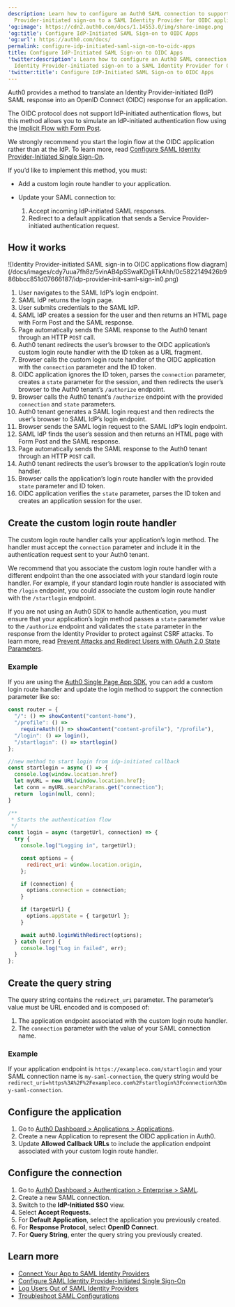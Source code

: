 ```yaml
---
description: Learn how to configure an Auth0 SAML connection to support Identity
  Provider-initiated sign-on to a SAML Identity Provider for OIDC applications.
'og:image': https://cdn2.auth0.com/docs/1.14553.0/img/share-image.png
'og:title': Configure IdP-Initiated SAML Sign-on to OIDC Apps
'og:url': https://auth0.com/docs/
permalink: configure-idp-initiated-saml-sign-on-to-oidc-apps
title: Configure IdP-Initiated SAML Sign-on to OIDC Apps
'twitter:description': Learn how to configure an Auth0 SAML connection to support
  Identity Provider-initiated sign-on to a SAML Identity Provider for OIDC applications.
'twitter:title': Configure IdP-Initiated SAML Sign-on to OIDC Apps
---
```

Auth0 provides a method to translate an <Tooltip tip="Identity Provider (IdP): Service that stores and manages digital identities." cta="View Glossary" href="/docs/glossary?term=Identity+Provider">Identity Provider</Tooltip>-initiated (IdP) <Tooltip tip="Identity Provider (IdP): Service that stores and manages digital identities." cta="View Glossary" href="/docs/glossary?term=SAML">SAML</Tooltip> response into an <Tooltip tip="Security Assertion Markup Language (SAML): Standardized protocol allowing two parties to exchange authentication information without a password." cta="View Glossary" href="/docs/glossary?term=OpenID">OpenID</Tooltip> Connect (OIDC) response for an application.

The OIDC protocol does not support IdP-initiated authentication flows, but this method allows you to simulate an IdP-initiated authentication flow using the [Implicit Flow with Form Post](/docs/get-started/authentication-and-authorization-flow/implicit-flow-with-form-post).

<Warning>

We strongly recommend you start the login flow at the OIDC application rather than at the IdP. To learn more, read [Configure SAML Identity Provider-Initiated Single Sign-On](/docs/authenticate/protocols/saml/saml-sso-integrations/identity-provider-initiated-single-sign-on).

</Warning>

If you’d like to implement this method, you must:

* Add a custom login route handler to your application.
* Update your SAML connection to:

  1. Accept incoming IdP-initiated SAML responses.
  2. Redirect to a default application that sends a Service Provider-initiated authentication request.

## How it works

<Frame>![Identity Provider-initiated SAML sign-in to OIDC applications flow diagram](/docs/images/cdy7uua7fh8z/5vinAB4pSSwaKDgliTkAhh/0c5822149426b986bbcc851d07666187/idp-provider-init-saml-sign-in0.png)</Frame>

1. User navigates to the SAML IdP’s login endpoint.
2. SAML IdP returns the login page.
3. User submits credentials to the SAML IdP.
4. SAML IdP creates a session for the user and then returns an HTML page with Form Post and the SAML response.
5. Page automatically sends the SAML response to the Auth0 tenant through an HTTP `POST` call.
6. Auth0 tenant redirects the user’s browser to the OIDC application’s custom login route handler with the ID token as a URL fragment.
7. Browser calls the custom login route handler of the OIDC application with the `connection` parameter and the ID token.
8. OIDC application ignores the ID token, parses the `connection` parameter, creates a `state` parameter for the session, and then redirects the user’s browser to the Auth0 tenant’s `/authorize` endpoint.
9. Browser calls the Auth0 tenant’s `/authorize` endpoint with the provided `connection` and `state` parameters.
10. Auth0 tenant generates a SAML login request and then redirects the user’s browser to SAML IdP’s login endpoint.
11. Browser sends the SAML login request to the SAML IdP’s login endpoint.
12. SAML IdP finds the user’s session and then returns an HTML page with Form Post and the SAML response.
13. Page automatically sends the SAML response to the Auth0 tenant through an HTTP `POST` call.
14. Auth0 tenant redirects the user’s browser to the application’s login route handler.
15. Browser calls the application’s login route handler with the provided `state` parameter and ID token.
16. OIDC application verifies the `state` parameter, parses the ID token and creates an application session for the user.

## Create the custom login route handler

The custom login route handler calls your application’s login method. The handler must accept the `connection` parameter and include it in the authentication request sent to your Auth0 tenant.

We recommend that you associate the custom login route handler with a different endpoint than the one associated with your standard login route handler. For example, if your standard login route handler is associated with the `/login` endpoint, you could associate the custom login route handler with the `/startlogin` endpoint.

<Warning>

If you are not using an Auth0 SDK to handle authentication, you must ensure that your application’s login method passes a `state` parameter value to the `/authorize` endpoint and validates the `state` parameter in the response from the Identity Provider to protect against CSRF attacks. To learn more, read [Prevent Attacks and Redirect Users with OAuth 2.0 State Parameters](/docs/secure/attack-protection/state-parameters).

</Warning>

### Example

If you are using the [Auth0 Single Page App SDK](/docs/libraries/auth0-single-page-app-sdk), you can add a custom login route handler and update the login method to support the connection parameter like so:

```javascript lines expandable
const router = {
  "/": () => showContent("content-home"),
  "/profile": () =>
    requireAuth(() => showContent("content-profile"), "/profile"),
  "/login": () => login(),
  "/startlogin": () => startlogin()
};

//new method to start login from idp-initiated callback
const startlogin = async () => {
  console.log(window.location.href)
  let myURL = new URL(window.location.href);
  let conn = myURL.searchParams.get("connection");
  return  login(null, conn);
}

/**
 * Starts the authentication flow
 */
const login = async (targetUrl, connection) => {
  try {
    console.log("Logging in", targetUrl);

    const options = {
      redirect_uri: window.location.origin,
    };

    if (connection) {
      options.connection = connection;
    }

    if (targetUrl) {
      options.appState = { targetUrl };
    }

    await auth0.loginWithRedirect(options);
  } catch (err) {
    console.log("Log in failed", err);
  }
};
```






## Create the query string

The query string contains the `redirect_uri` parameter. The parameter’s value must be URL encoded and is composed of:

1. The application endpoint associated with the custom login route handler.
2. The `connection` parameter with the value of your SAML connection name.

### Example

If your application endpoint is `https://exampleco.com/startlogin` and your SAML connection name is `my-saml-connection`, the query string would be `redirect_uri=https%3A%2F%2Fexampleco.com%2Fstartlogin%3Fconnection%3Dmy-saml-connection`.

## Configure the application

1. Go to [Auth0 Dashboard > Applications > Applications](https://manage.auth0.com/#/applications).
2. Create a new Application to represent the OIDC application in Auth0.
3. Update **Allowed Callback URLs** to include the application endpoint associated with your custom login route handler.

## Configure the connection

1. Go to [Auth0 Dashboard > Authentication > Enterprise > SAML](https://manage.auth0.com/#/connections/enterprise/samlp).
2. Create a new SAML connection.
3. Switch to the **IdP-Initiated SSO** view.
4. Select **Accept Requests.**
5. For **Default Application**, select the application you previously created.
6. For **Response Protocol**, select **OpenID Connect**.
7. For **Query String**, enter the query string you previously created.

## Learn more

* [Connect Your App to SAML Identity Providers](/docs/authenticate/identity-providers/enterprise-identity-providers/saml)
* [Configure SAML Identity Provider-Initiated Single Sign-On](/docs/authenticate/protocols/saml/saml-sso-integrations/identity-provider-initiated-single-sign-on)
* [Log Users Out of SAML Identity Providers](/docs/authenticate/login/logout/log-users-out-of-saml-idps)
* [Troubleshoot SAML Configurations](/docs/troubleshoot/authentication-issues/troubleshoot-saml-configurations)